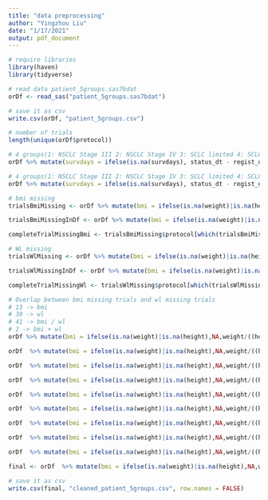 ```yaml
---
title: "data preprocessing"
author: "Yingzhou Liu"
date: "1/17/2021"
output: pdf_document
---
```


```r
# require libraries
library(haven)
library(tidyverse)
```


```r
# read data patient_5groups.sas7bdat
orDf <- read_sas("patient_5groups.sas7bdat")
```

```r
# save it as csv
write.csv(orDf, "patient_5groups.csv")
```


```r
# number of trials
length(unique(orDf$protocol))
```

```r
# 4 groups(1: NSCLC Stage III 2: NSCLC Stage IV 3: SCLC limited 4: SCLC extensive)
orDf %>% mutate(survdays = ifelse(is.na(survdays), status_dt - regist_dt, survdays)) %>% mutate(subgroup = ifelse(protocol %in% c('S0023', 'S9429','S9712','0117','9410','9801','0214','0324','0617','942452','N0321','N0422','E2597','E3598','9130','S9504','9431','9534','30105','30106','30407','39801','S9019','30605','9734','902451'), 1, NA)) %>% mutate(subgroup = ifelse(protocol %in% c('30203', '30303','30801','952452','E1594','E1599','E4599','N0528','N0821','N9921','S0003','S0339','S0342','S0536','S9308','S9509','S9806','9532','9730','30402','30406','30607','39809','922453','932451','982452','982453','E3503','N0026','S0027','S0126','S0341', '9132','892451','N0022','N0222'), 2, subgroup)) %>% mutate(subgroup = ifelse(protocol %in% c('9235','9236','30002','30206','39808','892052','952053','0239','E2596','N9923','S0222','S9229','S9713'), 3, subgroup)) %>% mutate(subgroup = ifelse(protocol %in% c('922051','932051','932053','9033','9430','9732','30103','30104','30306','30504','892051','912052','952052','972052','982052','N0027','N0423','N0621','S0119','S0124','S0435','S9705','S9718','S9914','E1500','E3501','E5501','E7593','N0923'), 4, subgroup)) %>% filter(!is.na(subgroup))  %>% group_by(protocol) %>% summarise(freq = n()) %>% mutate(cum = cumsum(freq))
```

```r
# 4 groups(1: NSCLC Stage III 2: NSCLC Stage IV 3: SCLC limited 4: SCLC extensive)
orDf %>% mutate(survdays = ifelse(is.na(survdays), status_dt - regist_dt, survdays)) %>% mutate(subgroup = ifelse(protocol %in% c('S0023', 'S9429','S9712','0117','9410','9801','0214','0324','0617','942452','N0321','N0422','E2597','E3598','9130','S9504','9431','9534','30105','30106','30407','39801','S9019','30605','9734','902451'), 1, NA)) %>% mutate(subgroup = ifelse(protocol %in% c('30203', '30303','30801','952452','E1594','E1599','E4599','N0528','N0821','N9921','S0003','S0339','S0342','S0536','S9308','S9509','S9806','9532','9730','30402','30406','30607','39809','922453','932451','982452','982453','E3503','N0026','S0027','S0126','S0341', '9132','892451','N0022','N0222'), 2, subgroup)) %>% mutate(subgroup = ifelse(protocol %in% c('9235','9236','30002','30206','39808','892052','952053','0239','E2596','N9923','S0222','S9229','S9713'), 3, subgroup)) %>% mutate(subgroup = ifelse(protocol %in% c('922051','932051','932053','9033','9430','9732','30103','30104','30306','30504','892051','912052','952052','972052','982052','N0027','N0423','N0621','S0119','S0124','S0435','S9705','S9718','S9914','E1500','E3501','E5501','E7593','N0923'), 4, subgroup)) %>% filter(!is.na(subgroup)) %>% filter((stage_initial >= 3 & stage_initial < 99) | (is.na(stage_initial) & !is.na(sclc_stage)) | (protocol %in% c('E1594','E2596','E2597','E3503','E7593','30004' ,'39902' ,'N0423','N0426','N0923','N9921','892051','892052','892451','972051','982453' ))) %>% group_by(protocol) %>% summarise(freq = n()) %>% mutate(cum = cumsum(freq))
```

```r
# bmi missing
trialsBmiMissing <- orDf %>% mutate(bmi = ifelse(is.na(weight)|is.na(height),NA,weight/((height/100)^2))) %>% mutate(survdays = ifelse(is.na(survdays), status_dt - regist_dt, survdays)) %>% mutate(subgroup = ifelse(protocol %in% c('S0023', 'S9429','S9712','0117','9410','9801','0214','0324','0617','942452','N0321','N0422','E2597','E3598','9130','S9504','9431','9534','30105','30106','30407','39801','S9019','30605','9734','902451'), 1, NA)) %>% mutate(subgroup = ifelse(protocol %in% c('30203', '30303','30801','952452','E1594','E1599','E4599','N0528','N0821','N9921','S0003','S0339','S0342','S0536','S9308','S9509','S9806','9532','9730','30402','30406','30607','39809','922453','932451','982452','982453','E3503','N0026','S0027','S0126','S0341', '9132','892451','N0022','N0222'), 2, subgroup)) %>% mutate(subgroup = ifelse(protocol %in% c('9235','9236','30002','30206','39808','892052','952053','0239','E2596','N9923','S0222','S9229','S9713'), 3, subgroup)) %>% mutate(subgroup = ifelse(protocol %in% c('922051','932051','932053','9033','9430','9732','30103','30104','30306','30504','892051','912052','952052','972052','982052','N0027','N0423','N0621','S0119','S0124','S0435','S9705','S9718','S9914','E1500','E3501','E5501','E7593','N0923'), 4, subgroup)) %>% filter(!is.na(subgroup)) %>% select(protocol, subgroup, histology, stage_initial, sclc_stage, survdays, eligible, exclude, age, bmi, wgt_losspct, gender, ps) %>% filter((stage_initial >= 3 & stage_initial < 99) | (is.na(stage_initial) & !is.na(sclc_stage)) | (protocol %in% c('E1594','E2596','E2597','E3503','E7593','30004' ,'39902' ,'N0423','N0426','N0923','N9921','892051','892052','892451','972051','982453' ))) %>% filter(is.na(bmi)) %>% group_by(protocol) %>% summarise(freq = n())

trialsBmiMissingInDf <- orDf %>% mutate(bmi = ifelse(is.na(weight)|is.na(height),NA,weight/((height/100)^2))) %>% mutate(survdays = ifelse(is.na(survdays), status_dt - regist_dt, survdays)) %>% mutate(subgroup = ifelse(protocol %in% c('S0023', 'S9429','S9712','0117','9410','9801','0214','0324','0617','942452','N0321','N0422','E2597','E3598','9130','S9504','9431','9534','30105','30106','30407','39801','S9019','30605','9734','902451'), 1, NA)) %>% mutate(subgroup = ifelse(protocol %in% c('30203', '30303','30801','952452','E1594','E1599','E4599','N0528','N0821','N9921','S0003','S0339','S0342','S0536','S9308','S9509','S9806','9532','9730','30402','30406','30607','39809','922453','932451','982452','982453','E3503','N0026','S0027','S0126','S0341', '9132','892451','N0022','N0222'), 2, subgroup)) %>% mutate(subgroup = ifelse(protocol %in% c('9235','9236','30002','30206','39808','892052','952053','0239','E2596','N9923','S0222','S9229','S9713'), 3, subgroup)) %>% mutate(subgroup = ifelse(protocol %in% c('922051','932051','932053','9033','9430','9732','30103','30104','30306','30504','892051','912052','952052','972052','982052','N0027','N0423','N0621','S0119','S0124','S0435','S9705','S9718','S9914','E1500','E3501','E5501','E7593','N0923'), 4, subgroup)) %>% filter(!is.na(subgroup)) %>% select(protocol, subgroup, histology, stage_initial, sclc_stage, survdays, eligible, exclude, age, bmi, wgt_losspct, gender, ps) %>% filter((stage_initial >= 3 & stage_initial < 99) | (is.na(stage_initial) & !is.na(sclc_stage)) | (protocol %in% c('E1594','E2596','E2597','E3503','E7593','30004' ,'39902' ,'N0423','N0426','N0923','N9921','892051','892052','892451','972051','982453' ))) %>% filter(protocol %in% trialsBmiMissing$protocol) %>% group_by(protocol) %>% summarise(freq = n())

completeTrialMissingBmi <- trialsBmiMissing$protocol[which(trialsBmiMissingInDf$freq - trialsBmiMissing$freq == 0)]
```

```r
# WL missing
trialsWlMissing <- orDf %>% mutate(bmi = ifelse(is.na(weight)|is.na(height),NA,weight/((height/100)^2))) %>% mutate(survdays = ifelse(is.na(survdays), status_dt - regist_dt, survdays)) %>% mutate(subgroup = ifelse(protocol %in% c('S0023', 'S9429','S9712','0117','9410','9801','0214','0324','0617','942452','N0321','N0422','E2597','E3598','9130','S9504','9431','9534','30105','30106','30407','39801','S9019','30605','9734','902451'), 1, NA)) %>% mutate(subgroup = ifelse(protocol %in% c('30203', '30303','30801','952452','E1594','E1599','E4599','N0528','N0821','N9921','S0003','S0339','S0342','S0536','S9308','S9509','S9806','9532','9730','30402','30406','30607','39809','922453','932451','982452','982453','E3503','N0026','S0027','S0126','S0341', '9132','892451','N0022','N0222'), 2, subgroup)) %>% mutate(subgroup = ifelse(protocol %in% c('9235','9236','30002','30206','39808','892052','952053','0239','E2596','N9923','S0222','S9229','S9713'), 3, subgroup)) %>% mutate(subgroup = ifelse(protocol %in% c('922051','932051','932053','9033','9430','9732','30103','30104','30306','30504','892051','912052','952052','972052','982052','N0027','N0423','N0621','S0119','S0124','S0435','S9705','S9718','S9914','E1500','E3501','E5501','E7593','N0923'), 4, subgroup)) %>% filter(!is.na(subgroup)) %>% select(protocol, subgroup, histology, stage_initial, sclc_stage, survdays, eligible, exclude, age, bmi, wgt_losspct, gender, ps) %>% filter((stage_initial >= 3 & stage_initial < 99) | (is.na(stage_initial) & !is.na(sclc_stage)) | (protocol %in% c('E1594','E2596','E2597','E3503','E7593','30004' ,'39902' ,'N0423','N0426','N0923','N9921','892051','892052','892451','972051','982453' ))) %>% filter(is.na(wgt_losspct)) %>% group_by(protocol) %>% summarise(freq = n())

trialsWlMissingInDf <- orDf %>% mutate(bmi = ifelse(is.na(weight)|is.na(height),NA,weight/((height/100)^2))) %>% mutate(survdays = ifelse(is.na(survdays), status_dt - regist_dt, survdays)) %>% mutate(subgroup = ifelse(protocol %in% c('S0023', 'S9429','S9712','0117','9410','9801','0214','0324','0617','942452','N0321','N0422','E2597','E3598','9130','S9504','9431','9534','30105','30106','30407','39801','S9019','30605','9734','902451'), 1, NA)) %>% mutate(subgroup = ifelse(protocol %in% c('30203', '30303','30801','952452','E1594','E1599','E4599','N0528','N0821','N9921','S0003','S0339','S0342','S0536','S9308','S9509','S9806','9532','9730','30402','30406','30607','39809','922453','932451','982452','982453','E3503','N0026','S0027','S0126','S0341', '9132','892451','N0022','N0222'), 2, subgroup)) %>% mutate(subgroup = ifelse(protocol %in% c('9235','9236','30002','30206','39808','892052','952053','0239','E2596','N9923','S0222','S9229','S9713'), 3, subgroup)) %>% mutate(subgroup = ifelse(protocol %in% c('922051','932051','932053','9033','9430','9732','30103','30104','30306','30504','892051','912052','952052','972052','982052','N0027','N0423','N0621','S0119','S0124','S0435','S9705','S9718','S9914','E1500','E3501','E5501','E7593','N0923'), 4, subgroup)) %>% filter(!is.na(subgroup)) %>% select(protocol, subgroup, histology, stage_initial, sclc_stage, survdays, eligible, exclude, age, bmi, wgt_losspct, gender, ps) %>% filter((stage_initial >= 3 & stage_initial < 99) | (is.na(stage_initial) & !is.na(sclc_stage)) | (protocol %in% c('E1594','E2596','E2597','E3503','E7593','30004' ,'39902' ,'N0423','N0426','N0923','N9921','892051','892052','892451','972051','982453' ))) %>% filter(protocol %in% trialsWlMissing$protocol) %>% group_by(protocol) %>% summarise(freq = n())

completeTrialMissingWl <- trialsWlMissing$protocol[which(trialsWlMissingInDf$freq - trialsWlMissing$freq == 0)]
```

```r
# Overlap between bmi missing trials and wl missing trials 
# 13 -> bmi
# 30 -> wl
# 41 -> bmi / wl
# 2 -> bmi + wl
orDf %>% mutate(bmi = ifelse(is.na(weight)|is.na(height),NA,weight/((height/100)^2))) %>% mutate(survdays = ifelse(is.na(survdays), status_dt - regist_dt, survdays)) %>% mutate(subgroup = ifelse(protocol %in% c('S0023', 'S9429','S9712','0117','9410','9801','0214','0324','0617','942452','N0321','N0422','E2597','E3598','9130','S9504','9431','9534','30105','30106','30407','39801','S9019','30605','9734','902451'), 1, NA)) %>% mutate(subgroup = ifelse(protocol %in% c('30203', '30303','30801','952452','E1594','E1599','E4599','N0528','N0821','N9921','S0003','S0339','S0342','S0536','S9308','S9509','S9806','9532','9730','30402','30406','30607','39809','922453','932451','982452','982453','E3503','N0026','S0027','S0126','S0341', '9132','892451','N0022','N0222'), 2, subgroup)) %>% mutate(subgroup = ifelse(protocol %in% c('9235','9236','30002','30206','39808','892052','952053','0239','E2596','N9923','S0222','S9229','S9713'), 3, subgroup)) %>% mutate(subgroup = ifelse(protocol %in% c('922051','932051','932053','9033','9430','9732','30103','30104','30306','30504','892051','912052','952052','972052','982052','N0027','N0423','N0621','S0119','S0124','S0435','S9705','S9718','S9914','E1500','E3501','E5501','E7593','N0923'), 4, subgroup)) %>% filter(!is.na(subgroup)) %>% select(protocol, subgroup, histology, stage_initial, sclc_stage, survdays, eligible, exclude, age, bmi, wgt_losspct, gender, ps) %>% filter((stage_initial >= 3 & stage_initial < 99) | (is.na(stage_initial) & !is.na(sclc_stage)) | (protocol %in% c('E1594','E2596','E2597','E3503','E7593','30004' ,'39902' ,'N0423','N0426','N0923','N9921','892051','892052','892451','972051','982453'))) %>% filter(protocol %in% unique(c(completeTrialMissingWl, completeTrialMissingBmi))) %>% select("protocol", "wgt_losspct", "bmi", "subgroup") %>% group_by(protocol) %>% summarise(BMI_Missing = ifelse(sum(!is.na(bmi)) == 0, "Yes", "No"), WL_Missing = ifelse(sum(!is.na(wgt_losspct)) == 0, "Yes", "No"), freq = n()) %>% mutate(cum = cumsum(freq*!duplicated(protocol)))
```

```r
orDf  %>% mutate(bmi = ifelse(is.na(weight)|is.na(height),NA,weight/((height/100)^2))) %>% mutate(survdays = ifelse(is.na(survdays), status_dt - regist_dt, survdays)) %>% mutate(survdays = ifelse(is.na(survdays), status_dt - regist_dt, survdays)) %>% mutate(subgroup = ifelse(protocol %in% c('S0023', 'S9429','S9712','0117','9410','9801','0214','0324','0617','942452','N0321','N0422','E2597','E3598','9130','S9504','9431','9534','30105','30106','30407','39801','S9019','30605','9734','902451'), 1, NA)) %>% mutate(subgroup = ifelse(protocol %in% c('30203', '30303','30801','952452','E1594','E1599','E4599','N0528','N0821','N9921','S0003','S0339','S0342','S0536','S9308','S9509','S9806','9532','9730','30402','30406','30607','39809','922453','932451','982452','982453','E3503','N0026','S0027','S0126','S0341', '9132','892451','N0022','N0222'), 2, subgroup)) %>% mutate(subgroup = ifelse(protocol %in% c('9235','9236','30002','30206','39808','892052','952053','0239','E2596','N9923','S0222','S9229','S9713'), 3, subgroup)) %>% mutate(subgroup = ifelse(protocol %in% c('922051','932051','932053','9033','9430','9732','30103','30104','30306','30504','892051','912052','952052','972052','982052','N0027','N0423','N0621','S0119','S0124','S0435','S9705','S9718','S9914','E1500','E3501','E5501','E7593','N0923'), 4, subgroup)) %>% filter(!is.na(subgroup)) %>% filter((stage_initial >= 3 & stage_initial < 99) | (is.na(stage_initial) & !is.na(sclc_stage)) | (protocol %in% c('E1594','E2596','E2597','E3503','E7593','30004' ,'39902' ,'N0423','N0426','N0923','N9921','892051','892052','892451','972051','982453' ))) %>%  filter(!is.na(bmi))%>% filter(!is.na(wgt_losspct))%>% group_by(protocol) %>% summarise(freq = n()) %>% mutate(cum = cumsum(freq))
```

```r
orDf  %>% mutate(bmi = ifelse(is.na(weight)|is.na(height),NA,weight/((height/100)^2))) %>% mutate(survdays = ifelse(is.na(survdays), status_dt - regist_dt, survdays)) %>% mutate(survdays = ifelse(is.na(survdays), status_dt - regist_dt, survdays)) %>% mutate(subgroup = ifelse(protocol %in% c('S0023', 'S9429','S9712','0117','9410','9801','0214','0324','0617','942452','N0321','N0422','E2597','E3598','9130','S9504','9431','9534','30105','30106','30407','39801','S9019','30605','9734','902451'), 1, NA)) %>% mutate(subgroup = ifelse(protocol %in% c('30203', '30303','30801','952452','E1594','E1599','E4599','N0528','N0821','N9921','S0003','S0339','S0342','S0536','S9308','S9509','S9806','9532','9730','30402','30406','30607','39809','922453','932451','982452','982453','E3503','N0026','S0027','S0126','S0341', '9132','892451','N0022','N0222'), 2, subgroup)) %>% mutate(subgroup = ifelse(protocol %in% c('9235','9236','30002','30206','39808','892052','952053','0239','E2596','N9923','S0222','S9229','S9713'), 3, subgroup)) %>% mutate(subgroup = ifelse(protocol %in% c('922051','932051','932053','9033','9430','9732','30103','30104','30306','30504','892051','912052','952052','972052','982052','N0027','N0423','N0621','S0119','S0124','S0435','S9705','S9718','S9914','E1500','E3501','E5501','E7593','N0923'), 4, subgroup)) %>% filter(!is.na(subgroup)) %>% filter((stage_initial >= 3 & stage_initial < 99) | (is.na(stage_initial) & !is.na(sclc_stage)) | (protocol %in% c('E1594','E2596','E2597','E3503','E7593','30004' ,'39902' ,'N0423','N0426','N0923','N9921','892051','892052','892451','972051','982453' ))) %>%  filter(!is.na(bmi))%>% filter(!is.na(wgt_losspct))%>% filter(eligible!=1|is.na(eligible)) %>% filter(exclude!=2|is.na(exclude)) %>% group_by(protocol) %>% summarise(freq = n()) %>% mutate(cum = cumsum(freq))
```


```r
orDf  %>% mutate(bmi = ifelse(is.na(weight)|is.na(height),NA,weight/((height/100)^2))) %>% mutate(survdays = ifelse(is.na(survdays), status_dt - regist_dt, survdays)) %>% mutate(survdays = ifelse(is.na(survdays), status_dt - regist_dt, survdays)) %>% mutate(subgroup = ifelse(protocol %in% c('S0023', 'S9429','S9712','0117','9410','9801','0214','0324','0617','942452','N0321','N0422','E2597','E3598','9130','S9504','9431','9534','30105','30106','30407','39801','S9019','30605','9734','902451'), 1, NA)) %>% mutate(subgroup = ifelse(protocol %in% c('30203', '30303','30801','952452','E1594','E1599','E4599','N0528','N0821','N9921','S0003','S0339','S0342','S0536','S9308','S9509','S9806','9532','9730','30402','30406','30607','39809','922453','932451','982452','982453','E3503','N0026','S0027','S0126','S0341', '9132','892451','N0022','N0222'), 2, subgroup)) %>% mutate(subgroup = ifelse(protocol %in% c('9235','9236','30002','30206','39808','892052','952053','0239','E2596','N9923','S0222','S9229','S9713'), 3, subgroup)) %>% mutate(subgroup = ifelse(protocol %in% c('922051','932051','932053','9033','9430','9732','30103','30104','30306','30504','892051','912052','952052','972052','982052','N0027','N0423','N0621','S0119','S0124','S0435','S9705','S9718','S9914','E1500','E3501','E5501','E7593','N0923'), 4, subgroup)) %>% filter(!is.na(subgroup)) %>% filter((stage_initial >= 3 & stage_initial < 99) | (is.na(stage_initial) & !is.na(sclc_stage)) | (protocol %in% c('E1594','E2596','E2597','E3503','E7593','30004' ,'39902' ,'N0423','N0426','N0923','N9921','892051','892052','892451','972051','982453' ))) %>%  filter(!is.na(bmi))%>% filter(!is.na(wgt_losspct))%>% filter(eligible!=1|is.na(eligible)) %>% filter(exclude!=2|is.na(exclude)) %>% filter(ps %in% c(0,1,2)) %>% group_by(protocol) %>% summarise(freq = n()) %>% mutate(cum = cumsum(freq))
```

```r
orDf  %>% mutate(bmi = ifelse(is.na(weight)|is.na(height),NA,weight/((height/100)^2))) %>% mutate(survdays = ifelse(is.na(survdays), status_dt - regist_dt, survdays)) %>% mutate(survdays = ifelse(is.na(survdays), status_dt - regist_dt, survdays)) %>% mutate(subgroup = ifelse(protocol %in% c('S0023', 'S9429','S9712','0117','9410','9801','0214','0324','0617','942452','N0321','N0422','E2597','E3598','9130','S9504','9431','9534','30105','30106','30407','39801','S9019','30605','9734','902451'), 1, NA)) %>% mutate(subgroup = ifelse(protocol %in% c('30203', '30303','30801','952452','E1594','E1599','E4599','N0528','N0821','N9921','S0003','S0339','S0342','S0536','S9308','S9509','S9806','9532','9730','30402','30406','30607','39809','922453','932451','982452','982453','E3503','N0026','S0027','S0126','S0341', '9132','892451','N0022','N0222'), 2, subgroup)) %>% mutate(subgroup = ifelse(protocol %in% c('9235','9236','30002','30206','39808','892052','952053','0239','E2596','N9923','S0222','S9229','S9713'), 3, subgroup)) %>% mutate(subgroup = ifelse(protocol %in% c('922051','932051','932053','9033','9430','9732','30103','30104','30306','30504','892051','912052','952052','972052','982052','N0027','N0423','N0621','S0119','S0124','S0435','S9705','S9718','S9914','E1500','E3501','E5501','E7593','N0923'), 4, subgroup)) %>% filter(!is.na(subgroup)) %>% filter((stage_initial >= 3 & stage_initial < 99) | (is.na(stage_initial) & !is.na(sclc_stage)) | (protocol %in% c('E1594','E2596','E2597','E3503','E7593','30004' ,'39902' ,'N0423','N0426','N0923','N9921','892051','892052','892451','972051','982453' ))) %>%  filter(!is.na(bmi))%>% filter(!is.na(wgt_losspct))%>% filter(eligible!=1|is.na(eligible)) %>% filter(exclude!=2|is.na(exclude)) %>% filter(ps %in% c(0,1,2)) %>% filter(!is.na(survdays)) %>% filter(!is.na(age)) %>% filter(!is.na(gender)) %>% group_by(protocol) %>% summarise(freq = n()) %>% mutate(cum = cumsum(freq))
```

```r
orDf  %>% mutate(bmi = ifelse(is.na(weight)|is.na(height),NA,weight/((height/100)^2))) %>% mutate(survdays = ifelse(is.na(survdays), status_dt - regist_dt, survdays)) %>% mutate(survdays = ifelse(is.na(survdays), status_dt - regist_dt, survdays)) %>% mutate(subgroup = ifelse(protocol %in% c('S0023', 'S9429','S9712','0117','9410','9801','0214','0324','0617','942452','N0321','N0422','E2597','E3598','9130','S9504','9431','9534','30105','30106','30407','39801','S9019','30605','9734','902451'), 1, NA)) %>% mutate(subgroup = ifelse(protocol %in% c('30203', '30303','30801','952452','E1594','E1599','E4599','N0528','N0821','N9921','S0003','S0339','S0342','S0536','S9308','S9509','S9806','9532','9730','30402','30406','30607','39809','922453','932451','982452','982453','E3503','N0026','S0027','S0126','S0341', '9132','892451','N0022','N0222'), 2, subgroup)) %>% mutate(subgroup = ifelse(protocol %in% c('9235','9236','30002','30206','39808','892052','952053','0239','E2596','N9923','S0222','S9229','S9713'), 3, subgroup)) %>% mutate(subgroup = ifelse(protocol %in% c('922051','932051','932053','9033','9430','9732','30103','30104','30306','30504','892051','912052','952052','972052','982052','N0027','N0423','N0621','S0119','S0124','S0435','S9705','S9718','S9914','E1500','E3501','E5501','E7593','N0923'), 4, subgroup)) %>% filter(!is.na(subgroup)) %>% filter((stage_initial >= 3 & stage_initial < 99) | (is.na(stage_initial) & !is.na(sclc_stage)) | (protocol %in% c('E1594','E2596','E2597','E3503','E7593','30004' ,'39902' ,'N0423','N0426','N0923','N9921','892051','892052','892451','972051','982453' ))) %>%  filter(!is.na(bmi))%>% filter(!is.na(wgt_losspct))%>% filter(eligible!=1|is.na(eligible)) %>% filter(exclude!=2|is.na(exclude)) %>% filter(ps %in% c(0,1,2)) %>% filter(!is.na(survdays)) %>% filter(!is.na(age)) %>% filter(!is.na(gender)) %>% filter(bmi<=50)  %>% group_by(protocol) %>% summarise(freq = n()) %>% mutate(cum = cumsum(freq))
```


```r
orDf  %>% mutate(bmi = ifelse(is.na(weight)|is.na(height),NA,weight/((height/100)^2))) %>% mutate(survdays = ifelse(is.na(survdays), status_dt - regist_dt, survdays)) %>% mutate(survdays = ifelse(is.na(survdays), status_dt - regist_dt, survdays)) %>% mutate(subgroup = ifelse(protocol %in% c('S0023', 'S9429','S9712','0117','9410','9801','0214','0324','0617','942452','N0321','N0422','E2597','E3598','9130','S9504','9431','9534','30105','30106','30407','39801','S9019','30605','9734','902451'), 1, NA)) %>% mutate(subgroup = ifelse(protocol %in% c('30203', '30303','30801','952452','E1594','E1599','E4599','N0528','N0821','N9921','S0003','S0339','S0342','S0536','S9308','S9509','S9806','9532','9730','30402','30406','30607','39809','922453','932451','982452','982453','E3503','N0026','S0027','S0126','S0341', '9132','892451','N0022','N0222'), 2, subgroup)) %>% mutate(subgroup = ifelse(protocol %in% c('9235','9236','30002','30206','39808','892052','952053','0239','E2596','N9923','S0222','S9229','S9713'), 3, subgroup)) %>% mutate(subgroup = ifelse(protocol %in% c('922051','932051','932053','9033','9430','9732','30103','30104','30306','30504','892051','912052','952052','972052','982052','N0027','N0423','N0621','S0119','S0124','S0435','S9705','S9718','S9914','E1500','E3501','E5501','E7593','N0923'), 4, subgroup)) %>% filter(!is.na(subgroup)) %>% filter((stage_initial >= 3 & stage_initial < 99) | (is.na(stage_initial) & !is.na(sclc_stage)) | (protocol %in% c('E1594','E2596','E2597','E3503','E7593','30004' ,'39902' ,'N0423','N0426','N0923','N9921','892051','892052','892451','972051','982453' ))) %>%  filter(!is.na(bmi))%>% filter(!is.na(wgt_losspct))%>% filter(eligible!=1|is.na(eligible)) %>% filter(exclude!=2|is.na(exclude)) %>% filter(ps %in% c(0,1,2)) %>% filter(!is.na(survdays)) %>% filter(!is.na(age)) %>% filter(!is.na(gender)) %>% filter(bmi<=50)  %>% mutate(histology = ifelse(is.na(histology) & (subgroup %in% c(1,2)) , 99, histology)) %>% mutate(histology = ifelse(is.na(histology) & (subgroup %in% c(3,4)) , 1, histology)) %>% filter(!((histology == 1) & (subgroup %in% c(1,2)))) %>% filter(!((histology %in% c(3,4,5,6,7,8,99)) & (subgroup %in% c(3,4)))) %>% group_by(protocol) %>% summarise(freq = n()) %>% mutate(cum = cumsum(freq))
```


```r
orDf  %>% mutate(bmi = ifelse(is.na(weight)|is.na(height),NA,weight/((height/100)^2))) %>% mutate(survdays = ifelse(is.na(survdays), status_dt - regist_dt, survdays)) %>% mutate(survdays = ifelse(is.na(survdays), status_dt - regist_dt, survdays)) %>% mutate(subgroup = ifelse(protocol %in% c('S0023', 'S9429','S9712','0117','9410','9801','0214','0324','0617','942452','N0321','N0422','E2597','E3598','9130','S9504','9431','9534','30105','30106','30407','39801','S9019','30605','9734','902451'), 1, NA)) %>% mutate(subgroup = ifelse(protocol %in% c('30203', '30303','30801','952452','E1594','E1599','E4599','N0528','N0821','N9921','S0003','S0339','S0342','S0536','S9308','S9509','S9806','9532','9730','30402','30406','30607','39809','922453','932451','982452','982453','E3503','N0026','S0027','S0126','S0341', '9132','892451','N0022','N0222'), 2, subgroup)) %>% mutate(subgroup = ifelse(protocol %in% c('9235','9236','30002','30206','39808','892052','952053','0239','E2596','N9923','S0222','S9229','S9713'), 3, subgroup)) %>% mutate(subgroup = ifelse(protocol %in% c('922051','932051','932053','9033','9430','9732','30103','30104','30306','30504','892051','912052','952052','972052','982052','N0027','N0423','N0621','S0119','S0124','S0435','S9705','S9718','S9914','E1500','E3501','E5501','E7593','N0923'), 4, subgroup)) %>% filter(!is.na(subgroup)) %>% filter((stage_initial >= 3 & stage_initial < 99) | (is.na(stage_initial) & !is.na(sclc_stage)) | (protocol %in% c('E1594','E2596','E2597','E3503','E7593','30004' ,'39902' ,'N0423','N0426','N0923','N9921','892051','892052','892451','972051','982453' ))) %>%  filter(!is.na(bmi))%>% filter(!is.na(wgt_losspct))  %>% filter(!is.na(survdays)) %>% filter(bmi<=50) %>% filter(!is.na(age)) %>% filter(!is.na(gender)) %>% filter(ps %in% c(0,1,2)) %>% mutate(race = ifelse(is.na(race),99, race), stage_initial = ifelse(is.na(stage_initial) & subgroup == 1, 3.3, stage_initial)) %>% mutate(stage_initial = ifelse(is.na(stage_initial) & subgroup == 2, 4.1, stage_initial)) %>% mutate(stage_initial = ifelse(!is.na(stage_initial) & subgroup == 3, 1, stage_initial))  %>% mutate(stage_initial = ifelse(!is.na(stage_initial) & subgroup == 4, 2, stage_initial)) %>% mutate(sclc_stage = ifelse(!is.na(sclc_stage) & subgroup == 1, NA, sclc_stage)) %>% mutate(sclc_stage = ifelse(!is.na(sclc_stage) & subgroup == 2, NA, sclc_stage)) %>% mutate(sclc_stage = ifelse(is.na(sclc_stage) & subgroup == 3, 1, sclc_stage))  %>% mutate(sclc_stage = ifelse(is.na(sclc_stage) & subgroup == 4, 2, sclc_stage)) %>% mutate(histology = ifelse(is.na(histology) & (subgroup %in% c(1,2)) , 99, histology)) %>% mutate(histology = ifelse(is.na(histology) & (subgroup %in% c(3,4)) , 1, histology)) %>% filter(!((histology == 1) & (subgroup %in% c(1,2)))) %>% filter(!((histology %in% c(3,4,5,6,7,8,99)) & (subgroup %in% c(3,4)))) %>% filter(eligible!=1|is.na(eligible)) %>% filter(exclude!=2|is.na(exclude)) %>% group_by(protocol) %>% summarise(freq = n()) %>% mutate(cum = cumsum(freq))
```
```r
orDf  %>% mutate(bmi = ifelse(is.na(weight)|is.na(height),NA,weight/((height/100)^2))) %>% mutate(survdays = ifelse(is.na(survdays), status_dt - regist_dt, survdays)) %>% mutate(survdays = ifelse(is.na(survdays), status_dt - regist_dt, survdays)) %>% mutate(subgroup = ifelse(protocol %in% c('S0023', 'S9429','S9712','0117','9410','9801','0214','0324','0617','942452','N0321','N0422','E2597','E3598','9130','S9504','9431','9534','30105','30106','30407','39801','S9019','30605','9734','902451'), 1, NA)) %>% mutate(subgroup = ifelse(protocol %in% c('30203', '30303','30801','952452','E1594','E1599','E4599','N0528','N0821','N9921','S0003','S0339','S0342','S0536','S9308','S9509','S9806','9532','9730','30402','30406','30607','39809','922453','932451','982452','982453','E3503','N0026','S0027','S0126','S0341', '9132','892451','N0022','N0222'), 2, subgroup)) %>% mutate(subgroup = ifelse(protocol %in% c('9235','9236','30002','30206','39808','892052','952053','0239','E2596','N9923','S0222','S9229','S9713'), 3, subgroup)) %>% mutate(subgroup = ifelse(protocol %in% c('922051','932051','932053','9033','9430','9732','30103','30104','30306','30504','892051','912052','952052','972052','982052','N0027','N0423','N0621','S0119','S0124','S0435','S9705','S9718','S9914','E1500','E3501','E5501','E7593','N0923'), 4, subgroup)) %>% filter(!is.na(subgroup)) %>% filter((stage_initial >= 3 & stage_initial < 99) | (is.na(stage_initial) & !is.na(sclc_stage)) | (protocol %in% c('E1594','E2596','E2597','E3503','E7593','30004' ,'39902' ,'N0423','N0426','N0923','N9921','892051','892052','892451','972051','982453' ))) %>%  filter(!is.na(bmi))%>% filter(!is.na(wgt_losspct))  %>% filter(!is.na(survdays)) %>% filter(bmi<=50) %>% filter(!is.na(age)) %>% filter(!is.na(gender)) %>% filter(ps %in% c(0,1,2)) %>% mutate(race = ifelse(is.na(race),99, race), stage_initial = ifelse(is.na(stage_initial) & subgroup == 1, 3.3, stage_initial)) %>% mutate(stage_initial = ifelse(is.na(stage_initial) & subgroup == 2, 4.1, stage_initial)) %>% mutate(stage_initial = ifelse(!is.na(stage_initial) & subgroup == 3, 1, stage_initial))  %>% mutate(stage_initial = ifelse(!is.na(stage_initial) & subgroup == 4, 2, stage_initial)) %>% mutate(sclc_stage = ifelse(!is.na(sclc_stage) & subgroup == 1, NA, sclc_stage)) %>% mutate(sclc_stage = ifelse(!is.na(sclc_stage) & subgroup == 2, NA, sclc_stage)) %>% mutate(sclc_stage = ifelse(is.na(sclc_stage) & subgroup == 3, 1, sclc_stage))  %>% mutate(sclc_stage = ifelse(is.na(sclc_stage) & subgroup == 4, 2, sclc_stage)) %>% mutate(histology = ifelse(is.na(histology) & (subgroup %in% c(1,2)) , 99, histology)) %>% mutate(histology = ifelse(is.na(histology) & (subgroup %in% c(3,4)) , 1, histology)) %>% filter(!((histology == 1) & (subgroup %in% c(1,2)))) %>% filter(!((histology %in% c(3,4,5,6,7,8,99)) & (subgroup %in% c(3,4)))) %>% filter(eligible!=1|is.na(eligible)) %>% filter(exclude!=2|is.na(exclude)) %>% group_by(subgroup) %>% summarise(freq = n()) %>% mutate(cum = cumsum(freq))
```
```r
final <- orDf  %>% mutate(bmi = ifelse(is.na(weight)|is.na(height),NA,weight/((height/100)^2))) %>% mutate(survdays = ifelse(is.na(survdays), status_dt - regist_dt, survdays)) %>% mutate(survdays = ifelse(is.na(survdays), status_dt - regist_dt, survdays)) %>% mutate(subgroup = ifelse(protocol %in% c('S0023', 'S9429','S9712','0117','9410','9801','0214','0324','0617','942452','N0321','N0422','E2597','E3598','9130','S9504','9431','9534','30105','30106','30407','39801','S9019','30605','9734','902451'), 1, NA)) %>% mutate(subgroup = ifelse(protocol %in% c('30203', '30303','30801','952452','E1594','E1599','E4599','N0528','N0821','N9921','S0003','S0339','S0342','S0536','S9308','S9509','S9806','9532','9730','30402','30406','30607','39809','922453','932451','982452','982453','E3503','N0026','S0027','S0126','S0341', '9132','892451','N0022','N0222'), 2, subgroup)) %>% mutate(subgroup = ifelse(protocol %in% c('9235','9236','30002','30206','39808','892052','952053','0239','E2596','N9923','S0222','S9229','S9713'), 3, subgroup)) %>% mutate(subgroup = ifelse(protocol %in% c('922051','932051','932053','9033','9430','9732','30103','30104','30306','30504','892051','912052','952052','972052','982052','N0027','N0423','N0621','S0119','S0124','S0435','S9705','S9718','S9914','E1500','E3501','E5501','E7593','N0923'), 4, subgroup)) %>% filter(!is.na(subgroup)) %>% filter((stage_initial >= 3 & stage_initial < 99) | (is.na(stage_initial) & !is.na(sclc_stage)) | (protocol %in% c('E1594','E2596','E2597','E3503','E7593','30004' ,'39902' ,'N0423','N0426','N0923','N9921','892051','892052','892451','972051','982453' ))) %>%  filter(!is.na(bmi))%>% filter(!is.na(wgt_losspct))  %>% filter(!is.na(survdays)) %>% filter(bmi<=50) %>% filter(!is.na(age)) %>% filter(!is.na(gender)) %>% filter(ps %in% c(0,1,2)) %>% mutate(race = ifelse(is.na(race),99, race), stage_initial = ifelse(is.na(stage_initial) & subgroup == 1, 3.3, stage_initial)) %>% mutate(stage_initial = ifelse(is.na(stage_initial) & subgroup == 2, 4.1, stage_initial)) %>% mutate(stage_initial = ifelse(!is.na(stage_initial) & subgroup == 3, 1, stage_initial))  %>% mutate(stage_initial = ifelse(!is.na(stage_initial) & subgroup == 4, 2, stage_initial)) %>% mutate(sclc_stage = ifelse(!is.na(sclc_stage) & subgroup == 1, NA, sclc_stage)) %>% mutate(sclc_stage = ifelse(!is.na(sclc_stage) & subgroup == 2, NA, sclc_stage)) %>% mutate(sclc_stage = ifelse(is.na(sclc_stage) & subgroup == 3, 1, sclc_stage))  %>% mutate(sclc_stage = ifelse(is.na(sclc_stage) & subgroup == 4, 2, sclc_stage)) %>% mutate(histology = ifelse(is.na(histology) & (subgroup %in% c(1,2)) , 99, histology)) %>% mutate(histology = ifelse(is.na(histology) & (subgroup %in% c(3,4)) , 1, histology)) %>% filter(!((histology == 1) & (subgroup %in% c(1,2)))) %>% filter(!((histology %in% c(3,4,5,6,7,8,99)) & (subgroup %in% c(3,4)))) %>% filter(eligible!=1|is.na(eligible)) %>% filter(exclude!=2|is.na(exclude)) %>% mutate(time = survdays/(30.4375*12)) %>% mutate(censor = ifelse(status == 2, 1, 0)) %>% mutate(new_censor = ifelse(group == 6 & censor == 0, 1, ifelse(group == 6 & censor == 1, 0, censor))) %>% select(protocol, subgroup, wgt_losspct, race, histology, ps, age, gender, bmi, time, new_censor)
```

```r
# save it as csv
write.csv(final, "cleaned_patient_5groups.csv", row.names = FALSE)
```


